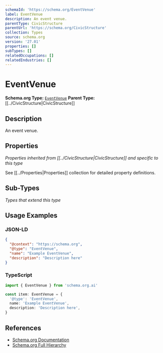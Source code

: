 ```yaml
---
schemaId: 'https://schema.org/EventVenue'
label: EventVenue
description: An event venue.
parentType: CivicStructure
parentUrl: 'https://schema.org/CivicStructure'
collection: Types
source: schema.org
version: '27.01'
properties: []
subTypes: []
relatedOccupations: []
relatedIndustries: []
---
```

# EventVenue

**Schema.org Type:** [`EventVenue`](https://schema.org/EventVenue)
**Parent Type:** [[../CivicStructure|CivicStructure]]

## Description

An event venue.

## Properties

*Properties inherited from [[../CivicStructure|CivicStructure]] and specific to this type*

See [[../Properties|Properties]] collection for detailed property definitions.

## Sub-Types

*Types that extend this type*

## Usage Examples

### JSON-LD

```json
{
  "@context": "https://schema.org",
  "@type": "EventVenue",
  "name": "Example EventVenue",
  "description": "Description here"
}
```

### TypeScript

```typescript
import { EventVenue } from 'schema.org.ai'

const item: EventVenue = {
  '@type': 'EventVenue',
  name: 'Example EventVenue',
  description: 'Description here',
}
```

## References

- [Schema.org Documentation](https://schema.org/EventVenue)
- [Schema.org Full Hierarchy](https://schema.org/docs/full.html)
